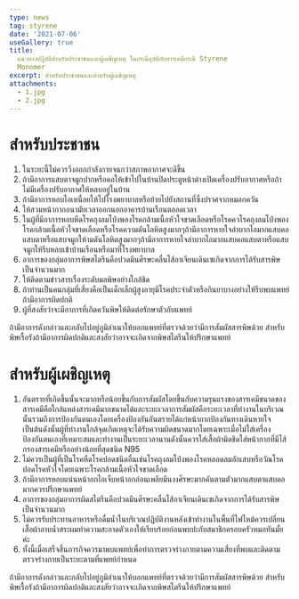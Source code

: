 ```yaml
---
type: news
tag: styrene
date: '2021-07-06'
useGallery: true
title: 
  แนวทางปฎิบัติสำหรับประชาชนและผู้เผชิญเหตุ ในกรณีอุบัติภัยสารเคมีกรณี Styrene
  Monomer
excerpt: สำหรับประชาชนและสำหรับผู้เผชิญเหตุ
attachments:
  - 1.jpg
  - 2.jpg
---
```




# สำหรับประชาชน
1. ในระยะนี้ไม่ควรวิ่งออกกำลังกายจนกว่าสภาพอากาศจะดีขึ้น
2. ถ้ามีอาการแสบตาจมูกปากหรือคอให้เข้าไปในบ้านปิดประตูหน้าต่างเปิดเครื่องปรับอากาศหรือถ้าไม่มีเครื่องปรับอากาศให้หลบอยู่ในบ้าน
3. ถ้ามีอาการหอบไอเหนื่อยให้ไปโรงพยาบาลหรือย้ายไปยังสถานที่ซึ่งปราศจากหมอกควัน
4. ให้สวมหน้ากากอนามัยเวลาออกนอกอาคารบ้านเรือนตลอดเวลา
5. ในผู้ที่มีอาการหอบหืดโรคถุงลมโป่งพองโรคกล้ามเนื้อหัวใจขาดเลือดหรือโรคควโรคถุงลมโป่งพองโรคกล้ามเนื้อหัวใจขาดเลือดหรือโรคความดันโลหิตสูงมากๆถ้ามีอาการหายใจลำบากไอมากแสบคอแสบตาหรือแสบจมูกให้ามดันโลหิตสูงมากๆถ้ามีอาการหายใจลำบากไอมากแสบคอแสบตาหรือแสบจมูกให้รีบหลบเข้าบ้านเรือนหรือมาที่โรงพยาบาล
6. อาการของกลุ่มอาการพิษสไตรีนคือปวดมึนศีรษะคลื่นไส้อาเจียนเดินเซเกิดจากการได้รับสารพิษเป็นจำนวนมาก
7. ให้ติดตามข่าวสารเรื่องระดับมลพิษอย่างใกล้ชิด
8. ถ้าท่านเป็นคนกลุ่มที่เสี่ยงคือเป็นเด็กเล็กผู้สูงอายุมีโรคประจำตัวหรือกินยาบางอย่างให้รีบพบแพทย์ถ้ามีอาการผิดปกติ
9. ผู้ที่สงสัยว่าจะมีอาการที่เกิดควันพิษให้ติดต่อรักษาตัวกับแพทย์

ถ้ามีอาการดังกล่าวและกลับไปอยู่ภูมิลำเนาให้บอกแพทย์ที่ตรวจด้วยว่ามีการสัมผัสสารพิษด้วย สำหรับพิษเรื้อรังถ้ามีอาการผิดปกติและสงสัยว่าอาจจะเกิดจากพิษสไตรีนให้ปรึกษาแพทย์

# สำหรับผู้เผชิญเหตุ
1. อันตรายที่เกิดขึ้นนั้นจะมากหรือน้อยขึ้นกับการสัมผัสโดยขึ้นกับความรุนแรงของสารเคมีขนาดของสารเคมีคือใกล้แหล่งสารเคมีมากขนาดได้และระยะเวลาการสัมผัสคือระยะเวลาที่ทำงานในบริเวณนั้นรวมถึงการป้องกันตนเองโดยเครื่องป้องกันอันตรายได้แก่หน้ากากป้องกันทางเดินหายใจเป็นต้นดังนั้นผู้ที่ทำงานใกล้จุดเกิดเหตุจะได้รับความผิดขนาดมากโดยเฉพาะเมื่อไม่ใส่เครื่องป้องกันตนเองที่เหมาะสมและทำงานเป็นระยะเวลานานดังนั้นควรใส่เสื้อผ้ามิดชิดใส่หน้ากากที่มีไส้กรองสารเคมีหรืออย่างน้อยที่สุดชนิด N95
2. ไม่ควรเป็นผู้ที่เป็นโรคหืดโรคปอดชนิดอื่นเช่นโรคถุงลมโป่งพองโรคหลอดลมอักเสบหรือวัณโรคปอดโรคหัวใจโดยเฉพาะโรคกล้ามเนื้อหัวใจขาดเลือด
3. ถ้ามีอาการหอบแน่นหน้าอกไอเจ็บหน้าอกอ่อนเพลียมึนงงศีรษะมากคันตามตัวมากแสบตาแสบคอมากควรปรึกษาแพทย์
4. อาการของกลุ่มอาการผิดสไตรีนคือปวดมึนศีรษะคลื่นไส้อาเจียนเดินเซเกิดจากการได้รับสารพิษเป็นจำนวนมาก
5. ไม่ควรรับประทานอาหารหรือดื่มน้ำในบริเวณปฏิบัติงานหลังเข้าทำงานในพื้นที่ไฟไหม้ควรเปลี่ยนเสื้อผ้าอาบน้ำสระผมทำความสะอาดตัวเองให้เรียบร้อยก่อนพบปะกับสมาชิกครอบครัวหมอทันมั้ยค่ะ
6. ทั้งนี้เมื่อเสร็จสิ้นภารกิจควรมาพบแพทย์เพื่อทำการตรวจร่างกายตามความเสี่ยงที่พบและติดตามตรวจร่างกายเป็นระยะตามที่แพทย์กำหนด

ถ้ามีอาการดังกล่าวและกลับไปอยู่ภูมิลำเนาให้บอกแพทย์ที่ตรวจด้วยว่ามีการสัมผัสสารพิษด้วย สำหรับพิษเรื้อรังถ้ามีอาการผิดปกติและสงสัยว่าอาจจะเกิดจากพิษสไตรีนให้ปรึกษาแพทย์